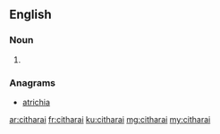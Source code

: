 ==English==

===Noun===
{{head|en}}

# {{plural of|cithara}}

===Anagrams===
* [[atrichia#English|atrichia]]

[[ar:citharai]]
[[fr:citharai]]
[[ku:citharai]]
[[mg:citharai]]
[[my:citharai]]